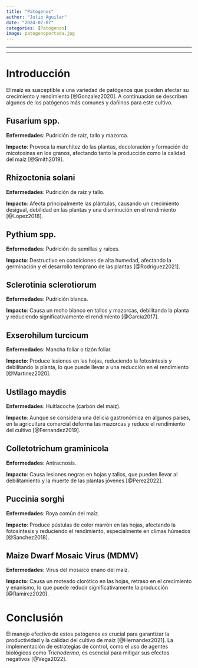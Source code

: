 ```yaml
---
title: "Patogenos"
author: "Julio Aguilar"
date: "2024-07-07"
categories: [Patogenos]
image: patogenoportada.jpg
---
```


------------------------------------------------------------------------

------------------------------------------------------------------------

# Introducción

El maíz es susceptible a una variedad de patógenos que pueden afectar su crecimiento y rendimiento [@Gonzalez2020]. A continuación se describen algunos de los patógenos más comunes y dañinos para este cultivo.

## Fusarium spp.

**Enfermedades**: Pudrición de raíz, tallo y mazorca.

**Impacto**: Provoca la marchitez de las plantas, decoloración y formación de micotoxinas en los granos, afectando tanto la producción como la calidad del maíz [@Smith2019].

## Rhizoctonia solani

**Enfermedades**: Pudrición de raíz y tallo.

**Impacto**: Afecta principalmente las plántulas, causando un crecimiento desigual, debilidad en las plantas y una disminución en el rendimiento [@Lopez2018].

## Pythium spp.

**Enfermedades**: Pudrición de semillas y raíces.

**Impacto**: Destructivo en condiciones de alta humedad, afectando la germinación y el desarrollo temprano de las plantas [@Rodriguez2021].

## Sclerotinia sclerotiorum

**Enfermedades**: Pudrición blanca.

**Impacto**: Causa un moho blanco en tallos y mazorcas, debilitando la planta y reduciendo significativamente el rendimiento [@Garcia2017].

## Exserohilum turcicum

**Enfermedades**: Mancha foliar o tizón foliar.

**Impacto**: Produce lesiones en las hojas, reduciendo la fotosíntesis y debilitando la planta, lo que puede llevar a una reducción en el rendimiento [@Martinez2020].

## Ustilago maydis

**Enfermedades**: Huitlacoche (carbón del maíz).

**Impacto**: Aunque se considera una delicia gastronómica en algunos países, en la agricultura comercial deforma las mazorcas y reduce el rendimiento del cultivo [@Fernandez2019].

## Colletotrichum graminicola

**Enfermedades**: Antracnosis.

**Impacto**: Causa lesiones negras en hojas y tallos, que pueden llevar al debilitamiento y la muerte de las plantas jóvenes [@Perez2022].

## Puccinia sorghi

**Enfermedades**: Roya común del maíz.

**Impacto**: Produce pústulas de color marrón en las hojas, afectando la fotosíntesis y reduciendo el rendimiento, especialmente en climas húmedos [@Sanchez2018].

## Maize Dwarf Mosaic Virus (MDMV)

**Enfermedades**: Virus del mosaico enano del maíz.

**Impacto**: Causa un moteado clorótico en las hojas, retraso en el crecimiento y enanismo, lo que puede reducir significativamente la producción [@Ramirez2020].

# Conclusión

El manejo efectivo de estos patógenos es crucial para garantizar la productividad y la calidad del cultivo de maíz [@Hernandez2021]. La implementación de estrategias de control, como el uso de agentes biológicos como *Trichoderma*, es esencial para mitigar sus efectos negativos [@Vega2022].
